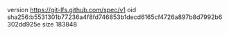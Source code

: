 version https://git-lfs.github.com/spec/v1
oid sha256:b5531301b77236a4f8fd746853b1decd6165cf4726a897b8d7992b6302dd925e
size 183848
